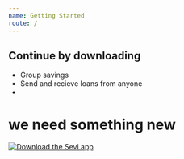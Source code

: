 ```yaml
---
name: Getting Started
route: /
---
```



## Continue by downloading
 
* Group savings
* Send and recieve loans from anyone
* 

# we need something new 

[![Download the Sevi app](https://assets.mspimages.in/wp-content/uploads/2018/11/Google-Play-Store--e1543305829475.jpg
"Download sevi app")](http://sevi.io/app)
 
 
 
